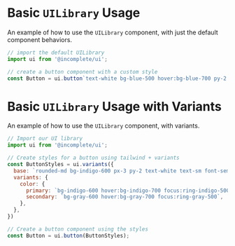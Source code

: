 
<Meta title='Guides/Basic Usage' />

# Basic `UILibrary` Usage

An example of how to use the `UILibrary` component, with just the default component behaviors.

```jsx
// import the default UILibrary
import ui from '@incomplete/ui';

// create a button component with a custom style
const Button = ui.button`text-white bg-blue-500 hover:bg-blue-700 py-2 px-4 rounded`;
```

# Basic `UILibrary` Usage with Variants

An example of how to use the `UILibrary` component, with variants.

```jsx
// Import our UI library
import ui from '@incomplete/ui';

// Create styles for a button using tailwind + variants
const ButtonStyles = ui.variants({
  base: `rounded-md bg-indigo-600 px-3 py-2 text-white text-sm font-semibold shadow-sm`,
  variants: {
    color: {
      primary: `bg-indigo-600 hover:bg-indigo-700 focus:ring-indigo-500`,
      secondary: `bg-gray-600 hover:bg-gray-700 focus:ring-gray-500`,
    },
  },
})

// Create a button component using the styles
const Button = ui.button(ButtonStyles);
```

